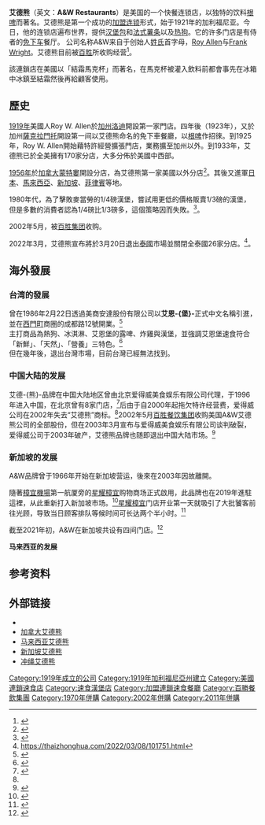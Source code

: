 {{noteTA
|G1=SAO
|1=zh-cn:艾德熊; zh-tw:艾恩堡; zh-hk:艾德熊;
|2=zh-cn:根啤; zh-tw:露啤; zh-hk:根啤;
}}
{{expand|time=2017-12-06T21:29:54+00:00}}
{{Infobox Company
| company_name = 艾德熊<br />{{lang|en|A&W Restaurants, Inc.}}
| company_logo = [[File:A&W.png|File:A&W.png]]
| company_type = 全资子公司
| foundation = {{Start date and age|1923}}<ref name="John A. Jakle, Keith A. Sculle 1999">{{cite book|url=https://books.google.com/books?id=0nYcgnWKWXgC&pg=PA165|title=Fast Food: Roadside Restaurants in the Automobile Age|first1=John A.|last1=Jakle|first2=Keith A.|last2=Sculle|date=1999|publisher=The Johns Hopkins University Press|isbn=9780801869204|access-date=2013-08-25|via=Google Books}}</ref>
| location = [[美国|美国]]德州[[莱克星顿|莱克星顿]]
| industry = [[快餐|快餐]]
| products = [[热狗|热狗]]、[[根汁啤酒|乐啤露]]、[[奶酪干|奶酪干]]、[[汉堡包|汉堡包]]、[[炸鸡|炸鸡]]
| revenue = $14亿[[美元|美元]] {{small|(2018年)}}<ref>http://www.awincomefund.ca/aboutaw/history#:~:text=With%20national%20system%20sales%20of,and%20employs%20approximately%2020%2C000%20employees.</ref>
| operating_income = 
| net_income = 
| num_employees = 2万
| parent = 百胜
| homepage = {{SIN}}站：{{URL|https://www.awrestaurants.com.sg/}}
{{USA}}站：[http://www.awrestaurants.com/ awrestaurants.com]
{{CAN}}站：{{URL|https://web.aw.ca/en/home}}
| locations = 1200间分店
| logo_size = 20px
}}
'''艾德熊'''（英文：'''A&W Restaurants'''）是美国的一个快餐连锁店，以独特的饮料[[根啤|根啤]]而著名。艾德熊是第一个成功的[[加盟连锁|加盟连锁]]形式，始于1921年的加利福尼亚。今日，他的连锁店遍布世界，提供[[汉堡包|汉堡包]]和[[馬鈴薯條|法式薯条]]以及[[热狗|热狗]]。它的许多门店是有侍者的[[免下车|免下车]]餐厅。 公司名称A&W来自于创始人[[姓氏|姓氏]]首字母，[[Roy_Allen_(A&W)|Roy Allen]]与[[Frank_Wright_(A&W)|Frank Wright]]。艾德熊目前被[[百胜餐饮集团|百胜]]所收购经营<ref>{{cite news |url=http://www.chicagotribune.com/business/breaking/chi-yum-sells-long-john-silvers-aw-chains-20110922,0,7915811.story |title=Yum sells Long John Silver's, A&W; chains |work=Chicago Tribune |archiveurl=https://web.archive.org/web/20110929135759/http://www.chicagotribune.com/business/breaking/chi-yum-sells-long-john-silvers-aw-chains-20110922,0,7915811.story |archivedate=2011-09-29 }}</ref>。

該連鎖店在美國以「結霜馬克杯」而著名，在馬克杯被灌入飲料前都會事先在冰箱中冰鎮至結霜然後再給顧客使用。

== 歷史 ==
[[1919年|1919年]]美國人Roy W. Allen於[[加州|加州]][[洛迪_(加利福尼亚州)|洛迪]]開設第一家門店。四年後（1923年），又於加州[[沙加緬度_(加利福尼亞州)|薩克拉門托]]開設第一间以艾德熊命名的免下車餐廳，以[[根汁汽水|根啤]]作招徠。到1925年，Roy W. Allen開始藉特許經營擴張門店，業務擴至加州以外。到1933年，艾德熊已於全美擁有170家分店，大多分佈於美國中西部。

[[1956年|1956年]]於[[加拿大|加拿大]][[蒙特婁|蒙特婁]]開設分店，為艾德熊第一家美國以外分店<ref>{{cite web | title=A&W Restaurant History | website=A & W Root Beer Stand | date=November 1, 1994 | url=http://www.aw-drivein.com/aw-restaurant-history/ | access-date=November 7, 2017}}</ref>。其後又進軍[[日本|日本]]、[[馬來西亞|馬來西亞]]、[[新加坡|新加坡]]、[[菲律賓|菲律賓]]等地。

1980年代，為了擊敗麥當勞的1/4磅漢堡，嘗試用更低的價格販賣1/3磅的漢堡，但是多數的消費者認為1/4磅比1/3磅多，這個策略因而失敗。<ref>{{cite web | title=A&W Restaurant History| url=https://www.facebook.com/IFLScience/photos/a.456449604376056/5010076189013352/}}</ref>。

2002年5月，被[[百胜集团|百胜集团]]收购。

2022年3月，艾德熊宣布將於3月20日退出[[泰國|泰國]]市場並關閉全泰國26家分店。<ref>https://thaizhonghua.com/2022/03/08/101751.html</ref>。

== 海外發展 ==
=== 台湾的發展 ===
曾在1986年2月22日透過美商安達股份有限公司以'''艾恩-{堡}-'''正式中文名稱引進，並在[[西門町|西門町]]商圈的成都路12號開業。<ref>{{Cite web |url= http://yanboqinfund.rmb.com.tw/A000/A123/AN790101AIH000022.htm |title= 1986年2月的報紙廣告 |author=  |date= 1986年2月22日 |publisher= |language= zh-hant |accessdate=2020年2月8日 |quote=  }}</ref>
<br />主打商品為熱狗、冰淇淋、艾恩堡的露啤、炸雞與漢堡，並強調艾恩堡速食符合「新鮮」、「天然」、「營養」三特色。<ref>{{Cite web |url= https://www.facebook.com/UDNtime/posts/704683623310056/ |title= 速食連鎖店的始祖-艾恩堡 |author= 聯合新聞網報時光 |date= 1986年2月23日 |publisher=聯合報 |language= zh-hant |accessdate=2019年7月16日 |quote=  }}</ref>
<br />但在幾年後，退出台灣市場，目前台灣已經無法找到。

=== 中国大陆的发展 ===
艾德-{熊}-品牌在中国大陆地区曾由北京爱得威美食娱乐有限公司代理，于1996年进入中国，在北京曾有8家门店，<ref name=xinhua>{{Cite web |url= http://news.xinhuanet.com/newscenter/2003-04/02/content_810980.htm |title= 京城8家分店经营都不理想 艾德熊为何兵败京城？ |author=  |date= 2003年4月2日 |publisher= 北京青年报 |language= zh-hans |accessdate= 2013年1月19日 |quote=  |deadurl= yes |archiveurl= https://web.archive.org/web/20100713183956/http://news.xinhuanet.com/newscenter/2003-04/02/content_810980.htm |archivedate= 2010年7月13日 }}</ref>后由于自2000年起拖欠特许经营费，爱得威公司在2002年失去“艾德熊”商标。<ref name=xinhua/>2002年5月[[百胜餐饮集团|百胜餐饮集团]]收购美国A&W艾德熊公司的全部股份，但在2003年3月宣布与爱得威美食娱乐有限公司谈判破裂，爱得威公司于2003年破产，艾德熊品牌也随即退出中国大陆市场。<ref>{{Cite web |url= http://biz.163.com/31209/4/09NGH5SK00020R4I.html |title= 艾德熊中国一败涂地 |author=  |date= 2003年12月9日 |publisher= 《财经时报》 |language= zh-hans|  accessdate= 2013年1月19日 |quote=  }}</ref>
=== 新加坡的发展 ===
A&W品牌曾于1966年开始在新加坡营运，後來在2003年因故離開。

隨著[[樟宜機場|樟宜機場]]第一航厦旁的[[新加坡樟宜机场#基礎建設|星耀樟宜]]购物商场正式啟用，此品牌也在2019年進駐這裡，从此重新打入新加坡市场。<ref>{{Cite web|title=Rooting for you: A&W returns to Singapore after 16 years with Jewel Changi Airport outlet|url=https://cnalifestyle.channelnewsasia.com/trending/a-w-jewel-changi-airport-singapore-root-beer-float-coney-dog-11432850|accessdate=2021年2月8日|author=Jovi Ho|date=2019年4月11日|format=|publisher=亚洲新闻台 Channel News Asia|language=英语}}</ref>[[新加坡樟宜机场#基礎建設|星耀樟宜]]门店开业第一天就吸引了大批饕客前往光顾，导致当日顾客排队等候时间可长达两个半小时。<ref>{{Cite web|title=未出现过度拥挤情况 星耀樟宜开业首日客流量近26万人次|url=https://www.zaobao.com.sg/znews/singapore/story20190418-949474|accessdate=2021年2月8日|author=邓玮婷|date=2019年4月18日|format=|publisher=新加坡联合早报|language=中文}}</ref>

截至2021年初，A&W在新加坡共设有四间门店。<ref>{{Cite web|title=A&W opens 4th outlet at Jurong Point to long queues|url=https://mothership.sg/2021/02/aw-opens-at-jurong-point/|accessdate=2021年2月8日|author=Ashley Tan|date=2021年2月6日|format=|publisher=Mothership SG|language=英语}}</ref>

'''马来西亚的发展'''

== 参考资料 ==
{{reflist}}

== 外部链接 ==
{{Commons category|A&W restaurants}}
* {{official website|http://www.awrestaurants.com/}}
* [http://www.aw.ca/ 加拿大艾德熊]
* [https://www.anwmalaysia.com.my 马来西亚艾德熊]
* [https://www.awrestaurants.com.sg 新加坡艾德熊]
* [https://www.awok.co.jp 冲绳艾德熊]

{{百胜}}
{{美國連鎖快餐店}}
{{DEFAULTSORT:AandW Restaurants}}
[[Category:1919年成立的公司|Category:1919年成立的公司]]
[[Category:1919年加利福尼亞州建立|Category:1919年加利福尼亞州建立]]
[[Category:美國連鎖速食店|Category:美國連鎖速食店]]
[[Category:速食漢堡店|Category:速食漢堡店]]
[[Category:加盟連鎖速食餐廳|Category:加盟連鎖速食餐廳]]
[[Category:百勝餐飲集團|Category:百勝餐飲集團]]
[[Category:1970年併購|Category:1970年併購]]
[[Category:2002年併購|Category:2002年併購]]
[[Category:2011年併購|Category:2011年併購]]